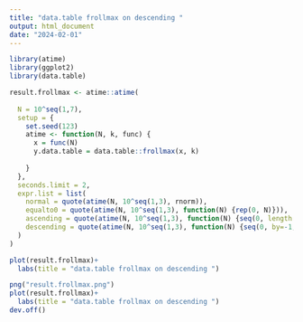 ```yaml
---
title: "data.table frollmax on descending "
output: html_document
date: "2024-02-01"
---
```



```r

library(atime)
library(ggplot2)
library(data.table)

```


```r
result.frollmax <- atime::atime(
  
  N = 10^seq(1,7),
  setup = {
    set.seed(123)
    atime <- function(N, k, func) {
      x = func(N)
      y.data.table = data.table::frollmax(x, k)
      
    }
  },
  seconds.limit = 2,
  expr.list = list(
    normal = quote(atime(N, 10^seq(1,3), rnorm)),
    equalto0 = quote(atime(N, 10^seq(1,3), function(N) {rep(0, N)})),
    ascending = quote(atime(N, 10^seq(1,3), function(N) {seq(0, length.out=N)})),
    descending = quote(atime(N, 10^seq(1,3), function(N) {seq(0, by=-1, length.out=N)}))
  )
)
```


```r
plot(result.frollmax)+
  labs(title = "data.table frollmax on descending ")

png("result.frollmax.png")
plot(result.frollmax)+
  labs(title = "data.table frollmax on descending ")
dev.off()
```

